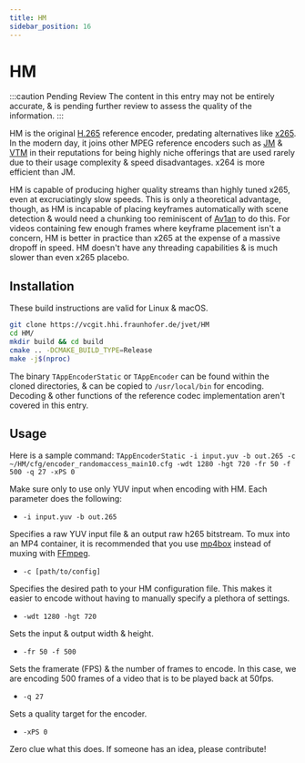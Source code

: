 ```yaml
---
title: HM
sidebar_position: 16
---
```


# HM

:::caution Pending Review
The content in this entry may not be entirely accurate, & is pending further review to assess the quality of the information.
:::

HM is the original [H.265](../video/HEVC.mdx) reference encoder, predating alternatives like [x265](../encoders/x265.mdx). In the modern day, it joins other MPEG reference encoders such as [JM](../encoders/JM.mdx) & [VTM](../encoders/VTM.mdx) in their reputations for being highly niche offerings that are used rarely due to their usage complexity & speed disadvantages. x264 is more efficient than JM.

HM is capable of producing higher quality streams than highly tuned x265, even at excruciatingly slow speeds. This is only a theoretical advantage, though, as HM is incapable of placing keyframes automatically with scene detection & would need a chunking too reminiscent of [Av1an](../utilities/av1an.mdx) to do this. For videos containing few enough frames where keyframe placement isn't a concern, HM is better in practice than x265 at the expense of a massive dropoff in speed. HM doesn't have any threading capabilities & is much slower than even x265 placebo.

## Installation

These build instructions are valid for Linux & macOS.

```bash
git clone https://vcgit.hhi.fraunhofer.de/jvet/HM
cd HM/
mkdir build && cd build
cmake .. -DCMAKE_BUILD_TYPE=Release
make -j$(nproc)
```

The binary `TAppEncoderStatic` or `TAppEncoder` can be found within the cloned directories, & can be copied to `/usr/local/bin` for encoding. Decoding & other functions of the reference codec implementation aren't covered in this entry.

## Usage

Here is a sample command: `TAppEncoderStatic -i input.yuv -b out.265 -c ~/HM/cfg/encoder_randomaccess_main10.cfg -wdt 1280 -hgt 720 -fr 50 -f 500 -q 27 -xPS 0`

Make sure only to use only YUV input when encoding with HM. Each parameter does the following:

- `-i input.yuv -b out.265`

Specifies a raw YUV input file & an output raw h265 bitstream. To mux into an MP4 container, it is recommended that you use [mp4box](../utilities/mp4box.mdx) instead of muxing with [FFmpeg](../utilities/ffmpeg.mdx).

- `-c [path/to/config]`

Specifies the desired path to your HM configuration file. This makes it easier to encode without having to manually specify a plethora of settings.

- `-wdt 1280 -hgt 720`

Sets the input & output width & height.

- `-fr 50 -f 500`

Sets the framerate (FPS) & the number of frames to encode. In this case, we are encoding 500 frames of a video that is to be played back at 50fps.

- `-q 27`

Sets a quality target for the encoder.

- `-xPS 0`

Zero clue what this does. If someone has an idea, please contribute!